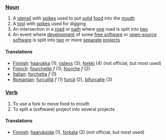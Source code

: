 === [[Noun]] ===

#A [[utensil]] with [[spike]]s used to put [[solid]] [[food]] into the [[mouth]]
#A [[tool]] with [[spike]]s used for digging
#An intersection in a [[road]] or [[path]] where [[one]] road is split into [[two]]
#An event where [[development]] of some [[free software]] or [[open source|open-source]] [[software]] is split into [[two]] or more [[separate]] [[project]]s

==== Translations ====

*[[Finnish]]: [[haarukka]] (1), [[risteys]] (3), [[forkki]] (4) (not official, but most used)
*[[French]]: [[fourchette]] ''f'' (1); [[fourche]] ''f'' (2)
*[[Italian]]: [[forchetta]] ''f'' (1)
*[[Romanian]]: [[furculiţă]] ''f'' (1) [[furcă]] (2), [[bifurcaţie]] (3) 

=== [[Verb]] ===
#To use a fork to move food to mouth
#To split a (software) project into several projects

==== Translations ====

*[[Finnish]]: [[haarukoida]] (1), [[forkata]] (2) (not official, but most used)